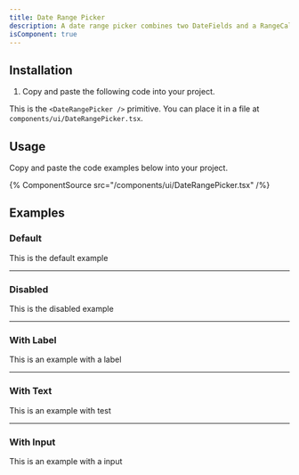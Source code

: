 ```yaml
---
title: Date Range Picker
description: A date range picker combines two DateFields and a RangeCalendar popover to allow users to enter or select a date and time range.
isComponent: true
---
```


## Installation

1. Copy and paste the following code into your project.

This is the `<DateRangePicker />` primitive. You can place it in a file at `components/ui/DateRangePicker.tsx`.

## Usage

Copy and paste the code examples below into your project.

{% ComponentSource src="/components/ui/DateRangePicker.tsx" /%}

## Examples

### Default

This is the default example

---

### Disabled

This is the disabled example

---

### With Label

This is an example with a label

---

### With Text

This is an example with test

---

### With Input

This is an example with a input
